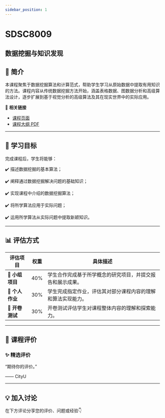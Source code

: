 ```yaml
---
sidebar_position: 1
---
```


# SDSC8009
## 数据挖掘与知识发现

## **📘 简介**
本课程聚焦于数据挖掘算法和计算范式，帮助学生学习从原始数据中提取有用知识的方法。课程内容从传统数据挖掘方法开始，涵盖表格数据、图数据分析和高级算法设计，逐步扩展到基于视觉分析的高级算法及其在现实世界中的实际应用。

🔗 **相关链接**
- [课程页面](https://www.cityu.edu.hk/catalogue/pg/202425/course/SDSC8009.htm)
- [课程大纲 PDF](https://www.cityu.edu.hk/catalogue/pg/202425/course/SDSC8009.pdf)

---

## **🎯 学习目标**

完成课程后，学生将能够：

✔️ 描述数据挖掘的基本算法；

✔️ 阐释通过数据挖掘解决问题的基础知识；

✔️ 实现课程中介绍的数据挖掘算法；

✔️ 将所学算法应用于实际问题；

✔️ 运用所学算法从实际问题中提取新颖知识。

---

## **📊 评估方式**

| **评估项目**             | **权重** | **具体描述**                                                                                       |
|-------------------------|---------|---------------------------------------------------------------------------------------------------|
| **📝 小组项目**           | 40%     | 学生合作完成基于所学概念的研究项目，并提交报告和展示成果。                                           |
| **📄 个人作业**           | 30%     | 学生完成指定作业，评估其对部分课程内容的理解和算法实现能力。                                           |
| **📄 开卷测试**           | 30%     | 开卷测试评估学生对课程整体内容的理解和探索能力。                                                     |

---

## **💬 课程评价**

### ✨ **精选评价**
<div className={commentStyles.commentBox}>
    <p className={commentStyles.commentText}>
        “期待你的评价。”
    </p>
    <p className={commentStyles.commentAuthor}>—— CityU</p>
</div>

---


## **💡 加入讨论**

在下方评论分享您的评价、问题或经验👇
<Utterances />